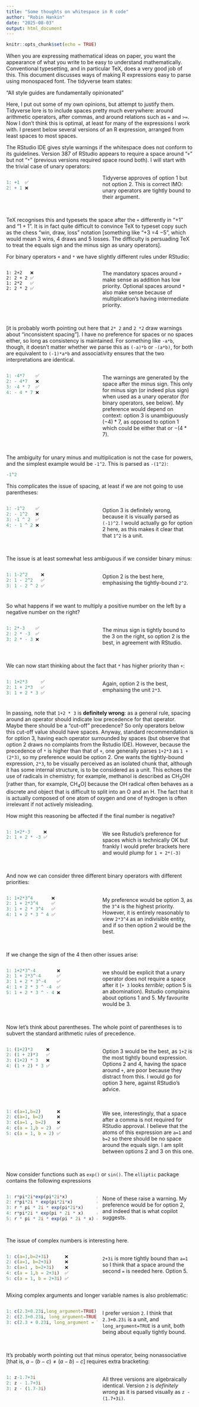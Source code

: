 ```yaml
---
title: "Some thoughts on whitespace in R code"
author: "Robin Hankin"
date: "2025-08-03"
output: html_document
---
```


```r
knitr::opts_chunk$set(echo = TRUE)
```
<style>
  .col2 {
    columns: 2 200px;         /* number of columns and width in pixels*/
    -webkit-columns: 2 200px; /* chrome, safari */
    -moz-columns: 2 200px;    /* firefox */
  }
  
  .col-break {
    break-before: column;       /* modern browsers */
    -webkit-column-break-before: always; /* Safari/Chrome */
    -moz-column-break-before: always;    /* Firefox */
  }
</style>


When you are expressing mathematical ideas on paper, you want the
appearance of what you write to be easy to understand mathematically.
Conventional typesetting, and in particular TeX, does a very good job
of this.  This document discusses ways of making R expressions easy to
parse using monospaced font.  The tidyverse team states:

"All style guides are fundamentally opinionated"

Here, I put out some of my own opinions, but attempt to justify them.
Tidyverse lore is to include spaces pretty much everywhere: around
arithmetic operators, after commas, and around relations such as `=`
and `>=`.  Now I don't think this is optimal, at least for many of the
expressions I work with.  I present below several versions of an R
expression, arranged from least spaces to most spaces.

The RStudio IDE gives style warnings if the whitespace does not
conform to its guidelines.  Version 387 of RStudio appears to require
a space around "`+`" but not "`*`" (previous versions required space
round both).  I will start with the trivial case of unary operators:

<div class="col2"><p>
```r
1: +1  ✅
2: + 1 ❌
```
</p><div class="col-break"></div>
Tidyverse approves of option 1 but not option 2.  This is correct IMO:
unary operators are tightly bound to their argument.
<br><br></p></div>

TeX recognises this and typesets the space after the `+` differently
in "$+1$" and "$1+1$".  It is in fact quite difficult to convince TeX
to typeset copy such as the chess "win, draw, loss" notation
[something like "$\mathord{+}3\ \mathord{=}4\ \mathord{-}5$", which
would mean 3 wins, 4 draws and 5 losses.  The difficulty is persuading
TeX to treat the equals sign and the minus sign as unary operators].

For binary operators `+` and `*` we have slightly different rules
under RStudio:

<div class="col2">
```
1: 2+2   ❌
2: 2 + 2 ✅
1: 2*2   ✅
2: 2 * 2 ✅
```
</p><div class="col-break"></div><p>
The mandatory spaces around `+` make sense as addition has low
priority.  Optional spaces around `*` also make sense because of
multiplication's having intermediate priority.
<br><br></p></div>

[it is probably worth pointing out here that `2* 2` and `2 *2` draw
warnings about "inconsistent spacing"].  I have no preference for
spaces or no spaces either, so long as consistency is maintained.  For
something like `-a*b`, though, it doesn't matter whether we parse this
as `(-a)*b` or `-(a*b)`, for both are equivalent to `(-1)*a*b` and
associativity ensures that the two interpretations are identical.

<div class="col2"><p>
```r
1: -4*7    ✅
2: - 4*7   ❌
3: -4 * 7  ✅
4: - 4 * 7 ❌
```
</p><div class="col-break"></div><br>
The warnings are generated by the space after the minus sign.  This
only for minus sign (or indeed plus sign) when used as a unary
operator (for binary operators, see below).  My preference would
depend on context: option 3 is unambiguously $(-4)*7$, as opposed to option
1 which could be either that or $-(4*7)$.
<br><br></p></div>


The ambiguity for unary minus and multiplication is not the case for
powers, and the simplest example would be `-1^2`.  This is parsed as
`-(1^2)`:

```r
-1^2
```

This complicates the issue of spacing, at least if we are not going to
use parentheses:

<div class="col2"><p>
```r
1: -1^2    ✅
2: - 1^2   ❌
3: -1 ^ 2  ✅
4: - 1 ^ 2 ❌
```
</p><div class="col-break"></div><br>
Option 3 is definitely wrong, because it is visually parsed as
`(-1)^2`.  I would actually go for option 2 here, as this makes it
clear that that `1^2` is a unit.
<br><br></p></div>

The issue is at least somewhat less ambiguous if we consider binary
minus:

<div class="col2"><p>
```r
1: 1-2^2     ❌
2: 1 - 2^2   ✅
3: 1 - 2 ^ 2 ✅
```
</p><div class="col-break"></div><br>
Option 2 is the best here, emphasising the tightly-bound `2^2`.
<br><br></p></div>

So what happens if we want to multiply a positive number on the left
by a negative number on the right?

<div class="col2"><p>
```r
1: 2*-3    ✅
2: 2 * -3  ✅
3: 2 * - 3 ❌
```
</p><div class="col-break"></div><br>
The minus sign is tightly bound to the 3 on the right, so option
2 is the best, in agreement with RStudio.
<br><br></p></div>

We can now start thinking about the fact that `*` has higher priority
than `+`:

<div class="col2"><p>
```r
1: 1+2*3     ✅
2: 1 + 2*3   ✅
3: 1 + 2 * 3 ✅
```
</p><div class="col-break"></div><br>
Again, option 2 is the best, emphaising the unit `2*3`.
<br><br></p></div>

In passing, note that `1+2 * 3` is **definitely wrong**: as a general
rule, spacing around an operator should indicate low precedence for
that operator.  Maybe there should be a "cut-off" precedence? So only
operators below this cut-off value should have spaces.  Anyway,
standard recommendation is for option 3, having each operator
surrounded by spaces (but observe that option 2 draws no complaints
from the Rstudio IDE).  However, because the precedence of `*` is
higher than that of `+`, one generally parses `1+2*3` as `1 + (2*3)`,
so my preference would be option 2. One wants the tightly-bound
expression, `2*3`, to be visually perceived as an isolated chunk that,
although it has some internal structure, is to be considered as a
unit. This echoes the use of radicals in chemistry; for example,
methanol is described as CH<sub>3</sub>OH [rather than, for example,
CH<sub>4</sub>O] because the OH radical often behaves as a discrete
and object that is difficult to split into an O and an H.  The fact
that it is actually composed of one atom of oxygen and one of hydrogen
is often irrelevant if not actively misleading.

How might this reasoning be affected if the final number is negative?

<div class="col2"><p>
```r
1: 1+2*-3     ❌
2: 1 + 2 * -3 ✅
```
</p><div class="col-break"></div><br>
We see Rstudio's preference for spaces which is technically OK but
frankly I would prefer brackets here and would plump for `1 + 2*(-3)`
<br><br></p></div>


And now we can consider three different binary operators with
different priorities:

<div class="col2"><p>
```r
1: 1+2*3^4       ❌
2: 1 + 2*3^4     ✅
3: 1 + 2 * 3^4   ✅
4: 1 + 2 * 3 ^ 4 ✅
```
</p><div class="col-break"></div><br>
My preference would be option 3, as the `3^4` is the highest
priority.  However, it is entirely reasonably to view `2*3^4` as an
indivisible entity, and if so then option 2 would be the best.
<br><br></p></div>

If we change the sign of the 4 then other issues arise:

<div class="col2"><p>
```r
1: 1+2*3^-4        ❌
2: 1 + 2*3^-4      ✅
3: 1 + 2 * 3^-4    ✅
4: 1 + 2 * 3 ^ -4  ✅
5: 1 + 2 * 3 ^ - 4 ❌
```
</p><div class="col-break"></div><br>
we should be explicit that a unary operator does not require a
space after it (`+ 3` looks *terrible*; option 5 is an abomination).
Rstudio complains about options 1 and 5.  My favourite would be 3.
<br><br></p></div>

Now let's think about parentheses.  The whole point of parentheses is
to subvert the standard arithmetic rules of precedence.

<div class="col2"><p>
```r
1: (1+2)*3     ❌
2: (1 + 2)*3   ✅
3: (1+2) * 3   ❌
4: (1 + 2) * 3 ✅
```
</p><div class="col-break"></div><br>
Option 3 would be the best, as `1+2` is the most tightly bound
expression.  Options 2 and 4, having the space around `+`, are poor
because they distract from this.  I would go for option 3 here,
against RStudio's advice.
<br><br></p></div>


<div class="col2"><p>
```r
1: c(a=1,b=2)      ❌
2: c(a=1, b=2)     ❌
3: c(a=1 , b=2)    ❌
4: c(a = 1,b = 2)  ✅
5: c(a = 1, b = 2) ✅
```
</p><div class="col-break"></div><br>
We see, interestingly, that a space after a comma is not
required for RStudio approval.  I believe that the atoms of this
expression are `a=1` and `b=2` so there should be no space around the
equals sign.  I am split between options 2 and 3 on this one.
<br><br></p></div>


Now consider functions such as `exp()` or `sin()`.  The `elliptic`
package contains the following expressions

<div class="col2"><p>
```r
1: r*pi*2i*exp(pi*2i*x)           ✅
2: r*pi*2i * exp(pi*2i*x)         ✅
3: r * pi * 2i * exp(pi*2i*x)     ✅
4: r*pi*2i * exp(pi * 2i * x)     ✅
5: r * pi * 2i * exp(pi * 2i * x) ✅
```
</p><div class="col-break"></div><br>
None of these raise a warning.  My preference would be for option
2, and indeed that is what copilot suggests.
<br><br></p></div>

The issue of complex numbers is interesting here.

<div class="col2"><p>
```r
1: c(a=1,b=2+3i)      ❌
2: c(a=1, b=2+3i)     ❌
3: c(a=1 , b=2+3i)    ❌
4: c(a = 1,b = 2+3i)  ✅
5: c(a = 1, b = 2+3i) ✅
```
</p><div class="col-break"></div><br>
`2+3i` is more tightly bound than `a=1` so I think that a space around
the second `=` is needed here.  Option 5.
<br><br></p></div>


Mixing complex arguments and longer variable names is also problematic:


<div class="col2"><p>
```r
1: c(2.3+0.23i,long_argument=TRUE)      ❌
2: c(2.3+0.23i, long_argument=TRUE)     ❌
3: c(2.3 + 0.23i, long_argument = TRUE) ✅
```
</p><div class="col-break"></div><br>
I prefer version `2`.  I think that `2.3+0.23i` is a unit, and
`long_argument=TRUE` is a unit, both being about equally tightly
bound.
<br><br></p></div>

It's probably worth pointing out that minus operator, being
nonassociative [that is, $a-(b-c)\neq (a-b)-c$] requires extra
bracketing:

<div class="col2"><p>
```r
1: z-1.7+3i
2: z - 1.7+3i
3: z - (1.7-3i)
```
</p><div class="col-break"></div><br>
All three versions are algebraically identical.  Version `2` is
*definitely wrong* as it is parsed visually as `z - (1.7+3i)`.
<br><br></p></div>




